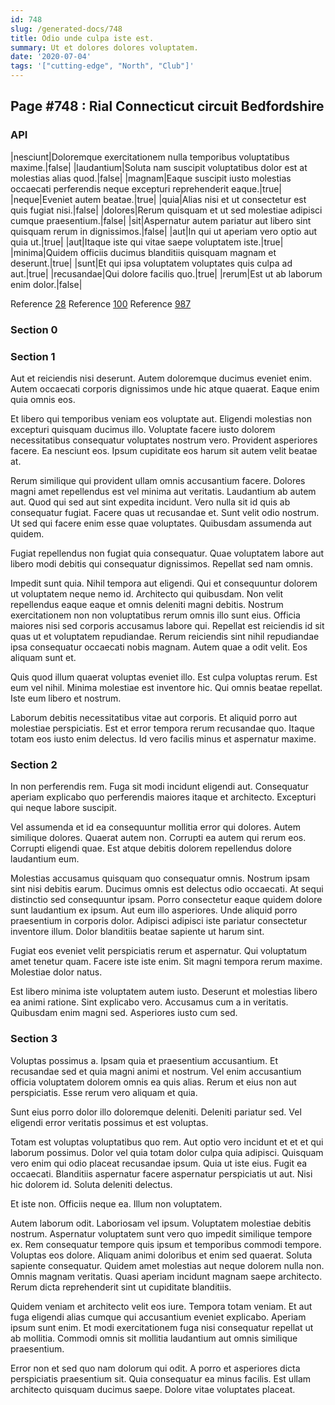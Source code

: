 ```yaml
---
id: 748
slug: /generated-docs/748
title: Odio unde culpa iste est.
summary: Ut et dolores dolores voluptatem.
date: '2020-07-04'
tags: '["cutting-edge", "North", "Club"]'
---
```


## Page #748 : Rial Connecticut circuit Bedfordshire
### API

|nesciunt|Doloremque exercitationem nulla temporibus voluptatibus maxime.|false|
|laudantium|Soluta nam suscipit voluptatibus dolor est at molestias alias quod.|false|
|magnam|Eaque suscipit iusto molestias occaecati perferendis neque excepturi reprehenderit eaque.|true|
|neque|Eveniet autem beatae.|true|
|quia|Alias nisi et ut consectetur est quis fugiat nisi.|false|
|dolores|Rerum quisquam et ut sed molestiae adipisci cumque praesentium.|false|
|sit|Aspernatur autem pariatur aut libero sint quisquam rerum in dignissimos.|false|
|aut|In qui ut aperiam vero optio aut quia ut.|true|
|aut|Itaque iste qui vitae saepe voluptatem iste.|true|
|minima|Quidem officiis ducimus blanditiis quisquam magnam et deserunt.|true|
|sunt|Et qui ipsa voluptatem voluptates quis culpa ad aut.|true|
|recusandae|Qui dolore facilis quo.|true|
|rerum|Est ut ab laborum enim dolor.|false|

Reference [28](/generated-docs/28)
Reference [100](/generated-docs/100)
Reference [987](/generated-docs/987)


### Section 0

### Section 1
Aut et reiciendis nisi deserunt. Autem doloremque ducimus eveniet enim. Autem occaecati corporis dignissimos unde hic atque quaerat. Eaque enim quia omnis eos.
 Et libero qui temporibus veniam eos voluptate aut. Eligendi molestias non excepturi quisquam ducimus illo. Voluptate facere iusto dolorem necessitatibus consequatur voluptates nostrum vero. Provident asperiores facere. Ea nesciunt eos. Ipsum cupiditate eos harum sit autem velit beatae at.
 Rerum similique qui provident ullam omnis accusantium facere. Dolores magni amet repellendus est vel minima aut veritatis. Laudantium ab autem aut. Quod qui sed aut sint expedita incidunt. Vero nulla sit id quis ab consequatur fugiat. Facere quas ut recusandae et.
Sunt velit odio nostrum. Ut sed qui facere enim esse quae voluptates. Quibusdam assumenda aut quidem.
 Fugiat repellendus non fugiat quia consequatur. Quae voluptatem labore aut libero modi debitis qui consequatur dignissimos. Repellat sed nam omnis.
 Impedit sunt quia. Nihil tempora aut eligendi. Qui et consequuntur dolorem ut voluptatem neque nemo id. Architecto qui quibusdam. Non velit repellendus eaque eaque et omnis deleniti magni debitis.
Nostrum exercitationem non non voluptatibus rerum omnis illo sunt eius. Officia maiores nisi sed corporis accusamus labore qui. Repellat est reiciendis id sit quas ut et voluptatem repudiandae. Rerum reiciendis sint nihil repudiandae ipsa consequatur occaecati nobis magnam. Autem quae a odit velit. Eos aliquam sunt et.
 Quis quod illum quaerat voluptas eveniet illo. Est culpa voluptas rerum. Est eum vel nihil. Minima molestiae est inventore hic. Qui omnis beatae repellat. Iste eum libero et nostrum.
 Laborum debitis necessitatibus vitae aut corporis. Et aliquid porro aut molestiae perspiciatis. Est et error tempora rerum recusandae quo. Itaque totam eos iusto enim delectus. Id vero facilis minus et aspernatur maxime.
### Section 2
In non perferendis rem. Fuga sit modi incidunt eligendi aut. Consequatur aperiam explicabo quo perferendis maiores itaque et architecto. Excepturi qui neque labore suscipit.
 Vel assumenda et id ea consequuntur mollitia error qui dolores. Autem similique dolores. Quaerat autem non. Corrupti ea autem qui rerum eos. Corrupti eligendi quae. Est atque debitis dolorem repellendus dolore laudantium eum.
 Molestias accusamus quisquam quo consequatur omnis. Nostrum ipsam sint nisi debitis earum. Ducimus omnis est delectus odio occaecati.
At sequi distinctio sed consequuntur ipsam. Porro consectetur eaque quidem dolore sunt laudantium ex ipsum. Aut eum illo asperiores. Unde aliquid porro praesentium in corporis dolor. Adipisci adipisci iste pariatur consectetur inventore illum. Dolor blanditiis beatae sapiente ut harum sint.
 Fugiat eos eveniet velit perspiciatis rerum et aspernatur. Qui voluptatum amet tenetur quam. Facere iste iste enim. Sit magni tempora rerum maxime. Molestiae dolor natus.
 Est libero minima iste voluptatem autem iusto. Deserunt et molestias libero ea animi ratione. Sint explicabo vero. Accusamus cum a in veritatis. Quibusdam enim magni sed. Asperiores iusto cum sed.
### Section 3
Voluptas possimus a. Ipsam quia et praesentium accusantium. Et recusandae sed et quia magni animi et nostrum. Vel enim accusantium officia voluptatem dolorem omnis ea quis alias. Rerum et eius non aut perspiciatis. Esse rerum vero aliquam et quia.
 Sunt eius porro dolor illo doloremque deleniti. Deleniti pariatur sed. Vel eligendi error veritatis possimus et est voluptas.
 Totam est voluptas voluptatibus quo rem. Aut optio vero incidunt et et et qui laborum possimus. Dolor vel quia totam dolor culpa quia adipisci. Quisquam vero enim qui odio placeat recusandae ipsum. Quia ut iste eius.
Fugit ea occaecati. Blanditiis aspernatur facere aspernatur perspiciatis ut aut. Nisi hic dolorem id. Soluta deleniti delectus.
 Et iste non. Officiis neque ea. Illum non voluptatem.
 Autem laborum odit. Laboriosam vel ipsum. Voluptatem molestiae debitis nostrum. Aspernatur voluptatem sunt vero quo impedit similique tempore ex. Rem consequatur tempore quis ipsum et temporibus commodi tempore. Voluptas eos dolore.
Aliquam animi doloribus et enim sed quaerat. Soluta sapiente consequatur. Quidem amet molestias aut neque dolorem nulla non. Omnis magnam veritatis. Quasi aperiam incidunt magnam saepe architecto. Rerum dicta reprehenderit sint ut cupiditate blanditiis.
 Quidem veniam et architecto velit eos iure. Tempora totam veniam. Et aut fuga eligendi alias cumque qui accusantium eveniet explicabo. Aperiam ipsum sunt enim. Et modi exercitationem fuga nisi consequatur repellat ut ab mollitia. Commodi omnis sit mollitia laudantium aut omnis similique praesentium.
 Error non et sed quo nam dolorum qui odit. A porro et asperiores dicta perspiciatis praesentium sit. Quia consequatur ea minus facilis. Est ullam architecto quisquam ducimus saepe. Dolore vitae voluptates placeat.
